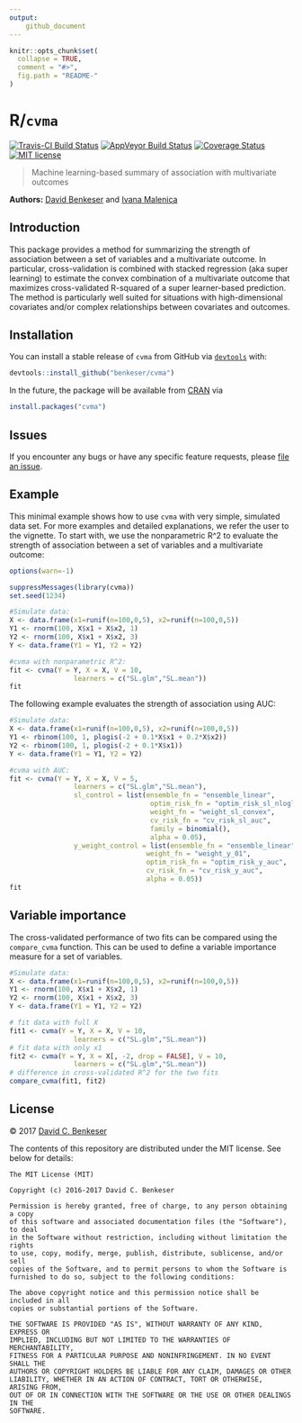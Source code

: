 ```yaml
---
output: 
    github_document
---
```

<!-- README.md is generated from README.Rmd. Please edit that file -->

```r
knitr::opts_chunk$set(
  collapse = TRUE,
  comment = "#>",
  fig.path = "README-"
)
```

# R/`cvma`

[![Travis-CI Build Status](https://travis-ci.org/benkeser/cvma.svg?branch=master)](https://travis-ci.org/benkeser/cvma)
[![AppVeyor Build  Status](https://ci.appveyor.com/api/projects/status/github/benkeser/cvma?branch=master&svg=true)](https://ci.appveyor.com/project/benkeser/cvma)
[![Coverage Status](https://img.shields.io/codecov/c/github/benkeser/cvma/master.svg)](https://codecov.io/github/benkeser/cvma?branch=master)
[![MIT license](http://img.shields.io/badge/license-MIT-brightgreen.svg)](http://opensource.org/licenses/MIT)

> Machine learning-based summary of association with multivariate outcomes

__Authors:__ [David Benkeser](https://www.benkeserstatistics.com/) and [Ivana Malenica](https://github.com/podTockom)

## Introduction

This package provides a method for summarizing the strength of association between a set of variables and a multivariate outcome. In particular, cross-validation is combined with stacked regression (aka super learning) to estimate the convex combination of a multivariate outcome that maximizes cross-validated R-squared of a super learner-based prediction. The method is particularly well suited for situations with high-dimensional covariates and/or complex relationships between covariates and outcomes. 

## Installation

You can install a stable release of `cvma` from GitHub via
[`devtools`](https://www.rstudio.com/products/rpackages/devtools/) with:

```r
devtools::install_github("benkeser/cvma")
```

In the future, the package will be available from [CRAN](https://cran.r-project.org/) via

```r
install.packages("cvma")
```

## Issues

If you encounter any bugs or have any specific feature requests, please [file an issue](https://github.com/benkeser/cvma/issues).

## Example

This minimal example shows how to use `cvma` with very simple, simulated data set. For more examples and detailed explanations, we refer the user to the vignette. To start with, we use the nonparametric R^2 to evaluate the strength of association between a set of variables and a multivariate outcome:

```r
options(warn=-1)
```

```r
suppressMessages(library(cvma))
set.seed(1234)

#Simulate data:
X <- data.frame(x1=runif(n=100,0,5), x2=runif(n=100,0,5))
Y1 <- rnorm(100, X$x1 + X$x2, 1)
Y2 <- rnorm(100, X$x1 + X$x2, 3)
Y <- data.frame(Y1 = Y1, Y2 = Y2)

#cvma with nonparametric R^2:
fit <- cvma(Y = Y, X = X, V = 10, 
                learners = c("SL.glm","SL.mean"))
fit
```

The following example evaluates the strength of association using AUC:

```r

#Simulate data:
X <- data.frame(x1=runif(n=100,0,5), x2=runif(n=100,0,5))
Y1 <- rbinom(100, 1, plogis(-2 + 0.1*X$x1 + 0.2*X$x2))
Y2 <- rbinom(100, 1, plogis(-2 + 0.1*X$x1))
Y <- data.frame(Y1 = Y1, Y2 = Y2)

#cvma with AUC:
fit <- cvma(Y = Y, X = X, V = 5, 
                learners = c("SL.glm","SL.mean"),
                sl_control = list(ensemble_fn = "ensemble_linear",
                                   optim_risk_fn = "optim_risk_sl_nloglik",
                                   weight_fn = "weight_sl_convex",
                                   cv_risk_fn = "cv_risk_sl_auc",
                                   family = binomial(),
                                   alpha = 0.05),
                y_weight_control = list(ensemble_fn = "ensemble_linear",
                                  weight_fn = "weight_y_01",
                                  optim_risk_fn = "optim_risk_y_auc",
                                  cv_risk_fn = "cv_risk_y_auc",
                                  alpha = 0.05))
fit
```

## Variable importance

The cross-validated performance of two fits can be compared using the `compare_cvma` function. This can be used to define a variable importance measure for a set of variables. 

```r

#Simulate data:
X <- data.frame(x1=runif(n=100,0,5), x2=runif(n=100,0,5))
Y1 <- rnorm(100, X$x1 + X$x2, 1)
Y2 <- rnorm(100, X$x1 + X$x2, 3)
Y <- data.frame(Y1 = Y1, Y2 = Y2)

# fit data with full X
fit1 <- cvma(Y = Y, X = X, V = 10, 
                learners = c("SL.glm","SL.mean"))
# fit data with only x1
fit2 <- cvma(Y = Y, X = X[, -2, drop = FALSE], V = 10, 
                learners = c("SL.glm","SL.mean"))
# difference in cross-validated R^2 for the two fits
compare_cvma(fit1, fit2)
```

## License
&copy; 2017 [David C. Benkeser](http://www.benkeserstatistics.com)

The contents of this repository are distributed under the MIT license. See
below for details:
```
The MIT License (MIT)

Copyright (c) 2016-2017 David C. Benkeser

Permission is hereby granted, free of charge, to any person obtaining a copy
of this software and associated documentation files (the "Software"), to deal
in the Software without restriction, including without limitation the rights
to use, copy, modify, merge, publish, distribute, sublicense, and/or sell
copies of the Software, and to permit persons to whom the Software is
furnished to do so, subject to the following conditions:

The above copyright notice and this permission notice shall be included in all
copies or substantial portions of the Software.

THE SOFTWARE IS PROVIDED "AS IS", WITHOUT WARRANTY OF ANY KIND, EXPRESS OR
IMPLIED, INCLUDING BUT NOT LIMITED TO THE WARRANTIES OF MERCHANTABILITY,
FITNESS FOR A PARTICULAR PURPOSE AND NONINFRINGEMENT. IN NO EVENT SHALL THE
AUTHORS OR COPYRIGHT HOLDERS BE LIABLE FOR ANY CLAIM, DAMAGES OR OTHER
LIABILITY, WHETHER IN AN ACTION OF CONTRACT, TORT OR OTHERWISE, ARISING FROM,
OUT OF OR IN CONNECTION WITH THE SOFTWARE OR THE USE OR OTHER DEALINGS IN THE
SOFTWARE.
```